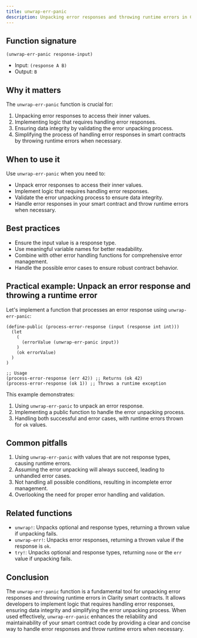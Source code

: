 ```yaml
---
title: unwrap-err-panic
description: Unpacking error responses and throwing runtime errors in Clarity smart contracts.
---
```


## Function signature

```clarity
(unwrap-err-panic response-input)
```

- Input: `(response A B)`
- Output: `B`

## Why it matters

The `unwrap-err-panic` function is crucial for:

1. Unpacking error responses to access their inner values.
2. Implementing logic that requires handling error responses.
3. Ensuring data integrity by validating the error unpacking process.
4. Simplifying the process of handling error responses in smart contracts by throwing runtime errors when necessary.

## When to use it

Use `unwrap-err-panic` when you need to:

- Unpack error responses to access their inner values.
- Implement logic that requires handling error responses.
- Validate the error unpacking process to ensure data integrity.
- Handle error responses in your smart contract and throw runtime errors when necessary.

## Best practices

- Ensure the input value is a response type.
- Use meaningful variable names for better readability.
- Combine with other error handling functions for comprehensive error management.
- Handle the possible error cases to ensure robust contract behavior.

## Practical example: Unpack an error response and throwing a runtime error

Let's implement a function that processes an error response using `unwrap-err-panic`:

```clarity
(define-public (process-error-response (input (response int int)))
  (let
    (
      (errorValue (unwrap-err-panic input))
    )
    (ok errorValue)
  )
)

;; Usage
(process-error-response (err 42)) ;; Returns (ok 42)
(process-error-response (ok 1)) ;; Throws a runtime exception
```

This example demonstrates:
1. Using `unwrap-err-panic` to unpack an error response.
2. Implementing a public function to handle the error unpacking process.
3. Handling both successful and error cases, with runtime errors thrown for `ok` values.

## Common pitfalls

1. Using `unwrap-err-panic` with values that are not response types, causing runtime errors.
2. Assuming the error unpacking will always succeed, leading to unhandled error cases.
3. Not handling all possible conditions, resulting in incomplete error management.
4. Overlooking the need for proper error handling and validation.

## Related functions

- `unwrap!`: Unpacks optional and response types, returning a thrown value if unpacking fails.
- `unwrap-err!`: Unpacks error responses, returning a thrown value if the response is `ok`.
- `try!`: Unpacks optional and response types, returning `none` or the `err` value if unpacking fails.

## Conclusion

The `unwrap-err-panic` function is a fundamental tool for unpacking error responses and throwing runtime errors in Clarity smart contracts. It allows developers to implement logic that requires handling error responses, ensuring data integrity and simplifying the error unpacking process. When used effectively, `unwrap-err-panic` enhances the reliability and maintainability of your smart contract code by providing a clear and concise way to handle error responses and throw runtime errors when necessary.